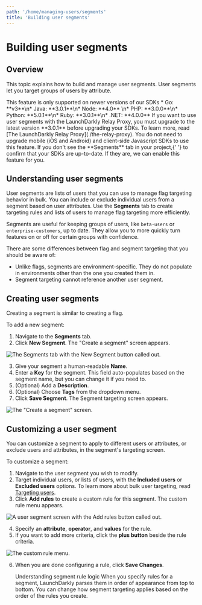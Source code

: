 ```yaml
---
path: '/home/managing-users/segments'
title: 'Building user segments'
---
```


# Building user segments

<Metadata timeToRead={props.timeToRead} lastModifiedDateFormatted={props.lastModifiedDateFormatted} />

## Overview

This topic explains how to build and manage user segments. User segments let you target groups of users by attribute.

<Callout intent="alert">
  <CalloutTitle>This feature is only supported on newer versions of our SDKs</CalloutTitle>
  <CalloutDescription>
    * Go: **v3**\n* Java: **3.0.1**\n* Node: **4.0** \n* PHP: **3.0.0**\n* Python: **5.0.1**\n* Ruby: **3.0.1**\n* .NET:
    **4.0.0** If you want to use user segments with the LaunchDarkly Relay Proxy, you must upgrade to the latest version
    **3.0.1** before upgrading your SDKs. To learn more, read [The LaunchDarkly Relay Proxy](./the-relay-proxy). You do
    not need to upgrade mobile (iOS and Android) and client-side Javascript SDKs to use this feature. If you don't see
    the **Segments** tab in your project,{' '}
    <Link to="https://ld.click/DocsBuildingUserSegments" label="contact Support" /> to confirm that your SDKs are
    up-to-date. If they are, we can enable this feature for you.
  </CalloutDescription>
</Callout>

## Understanding user segments

User segments are lists of users that you can use to manage flag targeting behavior in bulk. You can include or exclude individual users from a segment based on user attributes. Use the **Segments** tab to create targeting rules and lists of users to manage flag targeting more efficiently.

Segments are useful for keeping groups of users, like `beta-users` or `enterprise-customers`, up to date. They allow you to more quickly turn features on or off for certain groups with confidence.

There are some differences between flag and segment targeting that you should be aware of:

- Unlike flags, segments are environment-specific. They do not populate in environments other than the one you created them in.
- Segment targeting cannot reference another user segment.

## Creating user segments

Creating a segment is similar to creating a flag.

To add a new segment:

1. Navigate to the **Segments** tab.
2. Click **New Segment**. The "Create a segment" screen appears.

![The Segments tab with the New Segment button called out.](../../images/segments-new-callout.png)

3. Give your segment a human-readable **Name**.
4. Enter a **Key** for the segment. This field auto-populates based on the segment name, but you can change it if you need to.
5. (Optional) Add a **Description**.
6. (Optional) Choose **Tags** from the dropdown menu.
7. Click **Save Segment**. The Segment targeting screen appears.

![The "Create a segment" screen.](../../images/segments-create.png)

## Customizing a user segment

You can customize a segment to apply to different users or attributes, or exclude users and attributes, in the segment's targeting screen.

To customize a segment:

1. Navigate to the user segment you wish to modify.
2. Target individual users, or lists of users, with the **Included users** or **Excluded users** options. To learn more about bulk user targeting, read [Targeting users](./targeting-users).
3. Click **Add rules** to create a custom rule for this segment. The custom rule menu appears.

![A user segment screen with the **Add rules** button called out.](../../images/segments-add-rules-callout.png)

4. Specify an **attribute**, **operator**, and **values** for the rule.
5. If you want to add more criteria, click the **plus button** beside the rule criteria.

![The custom rule menu.](../../images/segments-user-include-dropdown.png)

6. When you are done configuring a rule, click **Save Changes**.

   <Callout intent="info">
     <CalloutTitle>Understanding segment rule logic</CalloutTitle>
     <CalloutDescription>
       When you specify rules for a segment, LaunchDarkly parses them in order of appearance from top to bottom. You can
       change how segment targeting applies based on the order of the rules you create.
     </CalloutDescription>
   </Callout>
